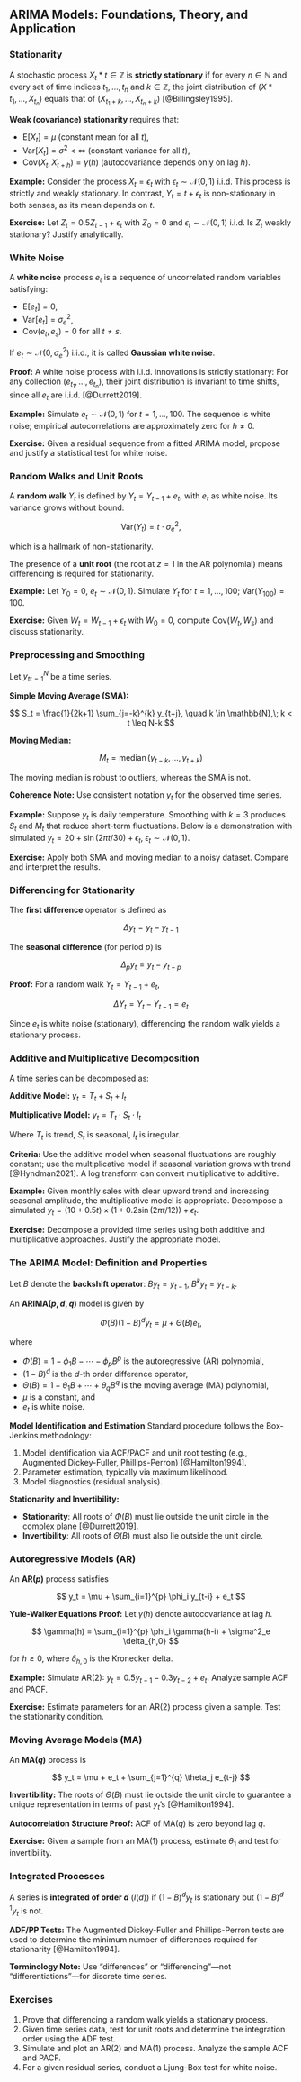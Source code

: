 ## ARIMA Models: Foundations, Theory, and Application

### Stationarity

A stochastic process ${X_t}*{t\in\mathbb{Z}}$ is **strictly stationary** if for every $n \in \mathbb{N}$ and every set of time indices $t_1, \ldots, t_n$ and $k \in \mathbb{Z}$, the joint distribution of $(X*{t_1}, \ldots, X_{t_n})$ equals that of $(X_{t_1+k}, \ldots, X_{t_n+k})$ [@Billingsley1995].

**Weak (covariance) stationarity** requires that:

* $\mathrm{E}[X_t]=\mu$ (constant mean for all $t$),
* $\mathrm{Var}[X_t]=\sigma^2 < \infty$ (constant variance for all $t$),
* $\mathrm{Cov}(X_t, X_{t+h}) = \gamma(h)$ (autocovariance depends only on lag $h$).

**Example:**
Consider the process $X_t = \epsilon_t$ with $\epsilon_t \sim \mathcal{N}(0,1)$ i.i.d. This process is strictly and weakly stationary.
In contrast, $Y_t = t + \epsilon_t$ is non-stationary in both senses, as its mean depends on $t$.

**Exercise:** Let $Z_t = 0.5 Z_{t-1} + \epsilon_t$ with $Z_0=0$ and $\epsilon_t \sim \mathcal{N}(0,1)$ i.i.d. Is ${Z_t}$ weakly stationary? Justify analytically.

### White Noise

A **white noise** process ${e_t}$ is a sequence of uncorrelated random variables satisfying:

* $\mathrm{E}[e_t]=0$,
* $\mathrm{Var}[e_t]=\sigma^2_e$,
* $\mathrm{Cov}(e_t, e_s)=0$ for all $t \neq s$.

If $e_t \sim \mathcal{N}(0,\sigma^2_e)$ i.i.d., it is called **Gaussian white noise**.

**Proof:**
A white noise process with i.i.d. innovations is strictly stationary:
For any collection $(e_{t_1},...,e_{t_n})$, their joint distribution is invariant to time shifts, since all $e_t$ are i.i.d. [@Durrett2019].

**Example:** Simulate $e_t \sim \mathcal{N}(0,1)$ for $t=1,...,100$. The sequence is white noise; empirical autocorrelations are approximately zero for $h\ne0$.

**Exercise:** Given a residual sequence from a fitted ARIMA model, propose and justify a statistical test for white noise.

### Random Walks and Unit Roots

A **random walk** ${Y_t}$ is defined by $Y_t = Y_{t-1} + e_t$, with $e_t$ as white noise. Its variance grows without bound:

$$
\mathrm{Var}(Y_t) = t \cdot \sigma^2_e,
$$

which is a hallmark of non-stationarity.

The presence of a **unit root** (the root at $z=1$ in the AR polynomial) means differencing is required for stationarity.

**Example:**
Let $Y_0=0$, $e_t \sim \mathcal{N}(0,1)$. Simulate $Y_t$ for $t=1,\ldots,100$; $\mathrm{Var}(Y_{100}) = 100$.

**Exercise:** Given $W_t = W_{t-1} + \epsilon_t$ with $W_0=0$, compute $\mathrm{Cov}(W_t, W_s)$ and discuss stationarity.

### Preprocessing and Smoothing

Let ${y_t}_{t=1}^N$ be a time series.

**Simple Moving Average (SMA):**

$$
S_t = \frac{1}{2k+1} \sum_{j=-k}^{k} y_{t+j}, \quad k \in \mathbb{N},\; k < t \leq N-k
$$

**Moving Median:**

$$
M_t = \operatorname{median}(y_{t-k}, \ldots, y_{t+k})
$$

The moving median is robust to outliers, whereas the SMA is not.

**Coherence Note:**
Use consistent notation $y_t$ for the observed time series.

**Example:**
Suppose $y_t$ is daily temperature. Smoothing with $k=3$ produces $S_t$ and $M_t$ that reduce short-term fluctuations.
Below is a demonstration with simulated $y_t = 20 + \sin(2\pi t/30) + \epsilon_t$, $\epsilon_t \sim \mathcal{N}(0,1)$.

**Exercise:** Apply both SMA and moving median to a noisy dataset. Compare and interpret the results.

### Differencing for Stationarity

The **first difference** operator is defined as

$$
\Delta y_t = y_t - y_{t-1}
$$

The **seasonal difference** (for period $p$) is

$$
\Delta_p y_t = y_t - y_{t-p}
$$

**Proof:**
For a random walk $Y_t = Y_{t-1} + e_t$,

$$
\Delta Y_t = Y_t - Y_{t-1} = e_t
$$

Since ${e_t}$ is white noise (stationary), differencing the random walk yields a stationary process.

### Additive and Multiplicative Decomposition

A time series can be decomposed as:

**Additive Model:** $y_t = T_t + S_t + I_t$

**Multiplicative Model:** $y_t = T_t \cdot S_t \cdot I_t$

Where $T_t$ is trend, $S_t$ is seasonal, $I_t$ is irregular.

**Criteria:**
Use the additive model when seasonal fluctuations are roughly constant; use the multiplicative model if seasonal variation grows with trend [@Hyndman2021]. A log transform can convert multiplicative to additive.

**Example:**
Given monthly sales with clear upward trend and increasing seasonal amplitude, the multiplicative model is appropriate. Decompose a simulated $y_t = (10 + 0.5t) \times (1 + 0.2\sin(2\pi t/12)) + \epsilon_t$.

**Exercise:** Decompose a provided time series using both additive and multiplicative approaches. Justify the appropriate model.

### The ARIMA Model: Definition and Properties

Let $B$ denote the **backshift operator**: $By_t = y_{t-1}$, $B^k y_t = y_{t-k}$.

An **ARIMA($p,d,q$)** model is given by

$$
\Phi(B)(1-B)^d y_t = \mu + \Theta(B) e_t,
$$

where

* $\Phi(B) = 1 - \phi_1 B - \cdots - \phi_p B^p$ is the autoregressive (AR) polynomial,
* $(1-B)^d$ is the $d$-th order difference operator,
* $\Theta(B) = 1 + \theta_1 B + \cdots + \theta_q B^q$ is the moving average (MA) polynomial,
* $\mu$ is a constant, and
* $e_t$ is white noise.

**Model Identification and Estimation**
Standard procedure follows the Box-Jenkins methodology:

1. Model identification via ACF/PACF and unit root testing (e.g., Augmented Dickey-Fuller, Phillips-Perron) [@Hamilton1994].
2. Parameter estimation, typically via maximum likelihood.
3. Model diagnostics (residual analysis).

**Stationarity and Invertibility:**

* **Stationarity**: All roots of $\Phi(B)$ must lie outside the unit circle in the complex plane [@Durrett2019].
* **Invertibility**: All roots of $\Theta(B)$ must also lie outside the unit circle.

### Autoregressive Models (AR)

An **AR($p$)** process satisfies

$$
y_t = \mu + \sum_{i=1}^{p} \phi_i y_{t-i} + e_t
$$

**Yule-Walker Equations Proof:**
Let $\gamma(h)$ denote autocovariance at lag $h$.

$$
\gamma(h) = \sum_{i=1}^{p} \phi_i \gamma(h-i) + \sigma^2_e \delta_{h,0}
$$

for $h \ge 0$, where $\delta_{h,0}$ is the Kronecker delta.

**Example:** Simulate AR(2): $y_t = 0.5 y_{t-1} - 0.3 y_{t-2} + e_t$. Analyze sample ACF and PACF.

**Exercise:** Estimate parameters for an AR(2) process given a sample. Test the stationarity condition.

### Moving Average Models (MA)

An **MA($q$)** process is

$$
y_t = \mu + e_t + \sum_{j=1}^{q} \theta_j e_{t-j}
$$

**Invertibility:**
The roots of $\Theta(B)$ must lie outside the unit circle to guarantee a unique representation in terms of past $y_t$'s [@Hamilton1994].

**Autocorrelation Structure Proof:**
$\mathrm{ACF}$ of MA($q$) is zero beyond lag $q$.

**Exercise:** Given a sample from an MA(1) process, estimate $\theta_1$ and test for invertibility.

### Integrated Processes

A series is **integrated of order $d$** ($I(d)$) if $(1-B)^d y_t$ is stationary but $(1-B)^{d-1} y_t$ is not.

**ADF/PP Tests:**
The Augmented Dickey-Fuller and Phillips-Perron tests are used to determine the minimum number of differences required for stationarity [@Hamilton1994].

**Terminology Note:**
Use "differences" or "differencing"—not "differentiations"—for discrete time series.

### Exercises

1. Prove that differencing a random walk yields a stationary process.
2. Given time series data, test for unit roots and determine the integration order using the ADF test.
3. Simulate and plot an AR(2) and MA(1) process. Analyze the sample ACF and PACF.
4. For a given residual series, conduct a Ljung-Box test for white noise.

